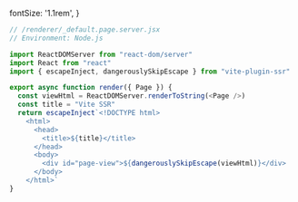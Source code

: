   fontSize: '1.1rem',
}

```js
// /renderer/_default.page.server.jsx
// Environment: Node.js

import ReactDOMServer from "react-dom/server"
import React from "react"
import { escapeInject, dangerouslySkipEscape } from "vite-plugin-ssr"

export async function render({ Page }) {
  const viewHtml = ReactDOMServer.renderToString(<Page />)
  const title = "Vite SSR"
  return escapeInject`<!DOCTYPE html>
    <html>
      <head>
        <title>${title}</title>
      </head>
      <body>
        <div id="page-view">${dangerouslySkipEscape(viewHtml)}</div>
      </body>
    </html>`
}
```
